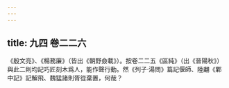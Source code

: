 ```yaml
---
---
---
```

title: 九四 卷二二六
---




《殷文亮》、《楊務廉》（皆出《朝野僉載》）。按卷二二五《區純》（出《晉陽秋》）與此二則均記巧匠刻木爲人，能作聲行動。然《列子·湯問》篇記偃師、陸翽《鄴中記》記解飛、魏猛諸則胥從棄置，何哉？